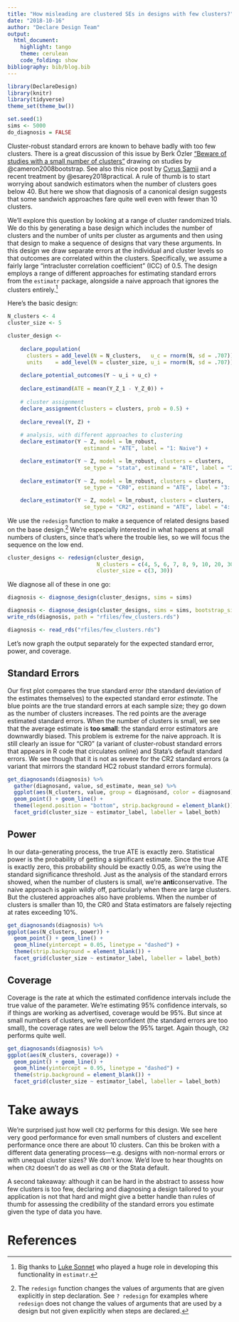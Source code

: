 ```yaml
---
title: "How misleading are clustered SEs in designs with few clusters?"
date: "2018-10-16"
author: "Declare Design Team"
output:
  html_document:
    highlight: tango
    theme: cerulean
    code_folding: show
bibliography: bib/blog.bib  
---
```


```r
library(DeclareDesign)
library(knitr)
library(tidyverse)
theme_set(theme_bw())

set.seed(1)
sims <- 5000
do_diagnosis = FALSE
```

Cluster-robust standard errors are known to behave badly with too few clusters. There is a great discussion of this issue by Berk &Ouml;zler ["Beware of studies with a small number of clusters"](https://blogs.worldbank.org/impactevaluations/beware-of-studies-with-a-small-number-of-clusters)  drawing on studies by @cameron2008bootstrap. See also this nice post by [Cyrus Samii](http://cyrussamii.com/?p=1246) and a recent treatment by @esarey2018practical. A rule of thumb is to start worrying about sandwich estimators when the number of clusters goes below 40. But here we show that diagnosis of a canonical design suggests that some sandwich approaches fare quite well even with fewer than 10 clusters.


<!-- We can see the problem immediately by looking at a small-scale example and estimating Stata's default cluster-robust standard errors. We fabricate a dataset with two clusters, each containing three units: -->

<!-- ```{r, eval = FALSE} -->
<!-- dat <- fabricate(N = 6, -->
<!--                  cl = c(0, 0, 0, 1, 1, 1), -->
<!--                  Z = cl, -->
<!--                  Y = Z + rnorm(N)) -->
<!-- lm_robust(Y ~ Z, clusters = cl, data = dat, se_type = "stata") -->
<!-- ``` -->

<!-- ```{r, echo = FALSE} -->
<!-- dat <- fabricate(N = 6, -->
<!--                  cl = c(0, 0, 0, 1, 1, 1), -->
<!--                  Z = cl, -->
<!--                  Y = Z + rnorm(N)) -->
<!-- fit <- lm_robust(Y ~ Z, clusters = cl, data = dat, se_type = "stata") -->
<!-- kable(tidy(fit)[, c("term", "estimate", "std.error")], digits = 2) -->
<!-- ``` -->

<!-- The estimated standard error is essentially zero. Such precision is implausible with just two clusters.  -->

We'll explore this question by looking at a range of cluster randomized trials. We do this by generating a base design which includes the number of clusters and the number of units per cluster as arguments and then using that design to make a sequence of designs that vary these arguments.  In this design we draw separate errors at the individual and cluster levels so that outcomes are correlated within the clusters. Specifically, we assume a fairly large  "intracluster correlation coefficient" (ICC) of 0.5. The design employs a range of different approaches for estimating standard errors from the `estimatr` package, alongside a naive approach that ignores the clusters entirely.^[Big thanks to [Luke Sonnet](http://lukesonnet.com/) who played a huge role in developing this functionality in `estimatr`.]

Here's the basic design:

```r
N_clusters <- 4
cluster_size <- 5

cluster_design <- 
  
    declare_population(
      clusters = add_level(N = N_clusters,   u_c = rnorm(N, sd = .707)),
      units    = add_level(N = cluster_size, u_i = rnorm(N, sd = .707))) +
      
    declare_potential_outcomes(Y ~ u_i + u_c) +
      
    declare_estimand(ATE = mean(Y_Z_1 - Y_Z_0)) +
      
    # cluster assignment
    declare_assignment(clusters = clusters, prob = 0.5) +
      
    declare_reveal(Y, Z) +
      
    # analysis, with different approaches to clustering
    declare_estimator(Y ~ Z, model = lm_robust,  
                        estimand = "ATE", label = "1: Naive") + 

    declare_estimator(Y ~ Z, model = lm_robust, clusters = clusters, 
                        se_type = "stata", estimand = "ATE", label = "2: stata") +
      
    declare_estimator(Y ~ Z, model = lm_robust, clusters = clusters, 
                        se_type = "CR0", estimand = "ATE", label = "3: CR0") +

    declare_estimator(Y ~ Z, model = lm_robust, clusters = clusters, 
                        se_type = "CR2", estimand = "ATE", label = "4: CR2")

```

<!-- data <- draw_data(cluster_design) -->
<!-- M <- glm(formula = Y ~ Z, data = data) -->
<!-- wild <- cluster.wild.glm(M, dat = data, cluster = ~ clusters, boot.reps = 1000) -->


We use the `redesign` function to make a sequence of related designs based on the base design.^[The `redesign` function changes the values of arguments that are given explicitly in step declaration.  See `? redesign` for examples where `redesign` does not change the values of arguments that are used by a design but not given explicitly when steps are declared.] We're especially interested in what happens at small numbers of clusters, since that's where the trouble lies, so we will focus the sequence on the low end.

```r
cluster_designs <- redesign(cluster_design,
                            N_clusters = c(4, 5, 6, 7, 8, 9, 10, 20, 30), 
                            cluster_size = c(3, 30))
```

We diagnose all of these in one go:

```r
diagnosis <- diagnose_design(cluster_designs, sims = sims)
```

```r
diagnosis <- diagnose_design(cluster_designs, sims = sims, bootstrap_sims = FALSE)
write_rds(diagnosis, path = "rfiles/few_clusters.rds")
```


```r
diagnosis <- read_rds("rfiles/few_clusters.rds") 
```

Let's now graph the output separately for the expected standard error, power, and coverage.
 
## Standard Errors

Our first plot compares the true standard error (the standard deviation of the estimates themselves) to the expected standard error *estimate*. The blue points are the true standard errors at each sample size; they go down as the number of clusters increases. The red points are the average estimated standard errors. When the number of clusters is small, we see that the average estimate is **too small**: the standard error estimators are downwardly biased. This problem is extreme for the naive approach. It is still clearly an issue for "CR0" (a variant of cluster-robust standard errors that appears in R code that circulates online) and Stata's default standard errors. We see though that it is not as severe for the CR2 standard errors (a variant that mirrors the standard HC2 robust standard errors formula). 

```r
get_diagnosands(diagnosis) %>%
  gather(diagnosand, value, sd_estimate, mean_se) %>%
  ggplot(aes(N_clusters, value, group = diagnosand, color = diagnosand)) +
  geom_point() + geom_line() +
  theme(legend.position = "bottom", strip.background = element_blank()) +
  facet_grid(cluster_size ~ estimator_label, labeller = label_both)
```

## Power 

In our data-generating process, the true ATE is exactly zero. Statistical power is the probability of getting a significant estimate. Since the true ATE is exactly zero, this probability should be exactly 0.05, as we're using the standard significance threshold. Just as the analysis of the standard errors showed, when the number of clusters is small, we're **anti**conservative. The naive approach is again wildly off, particularly when there are large clusters. But the clustered approaches also have problems. When the number of clusters is smaller than 10, the CR0 and Stata estimators are falsely rejecting at rates exceeding 10%.

```r
get_diagnosands(diagnosis) %>%
ggplot(aes(N_clusters, power)) +
  geom_point() + geom_line() +
  geom_hline(yintercept = 0.05, linetype = "dashed") +
  theme(strip.background = element_blank()) +
  facet_grid(cluster_size ~ estimator_label, labeller = label_both)
```

## Coverage

Coverage is the rate at which the estimated confidence intervals include the true value of the parameter. We're estimating 95% confidence intervals, so if things are working as advertised, coverage would be 95%. But since at small numbers of clusters, we're overconfident (the standard errors are too small), the coverage rates are well below the 95% target. Again though, `CR2` performs quite well.

```r
get_diagnosands(diagnosis) %>%
ggplot(aes(N_clusters, coverage)) +
  geom_point() + geom_line() +
  geom_hline(yintercept = 0.95, linetype = "dashed") +
  theme(strip.background = element_blank()) +
  facet_grid(cluster_size ~ estimator_label, labeller = label_both)
```

# Take aways

We're surprised just how well `CR2` performs for this design. We see here very good performance for even small numbers of clusters and excellent performance once there are about 10 clusters. Can this be broken with a different data generating process---e.g. designs with non-normal errors or with unequal cluster sizes? We don't know. We'd love to hear thoughts on when `CR2` doesn't do as well as `CR0` or the Stata default.

A second takeaway: although it can be hard in the abstract to assess how few clusters is too few, declaring and diagnosing a design tailored to your application is not that hard and might give a better handle than rules of thumb for assessing the credibility of the standard errors you estimate given the type of data you have.  

# References

